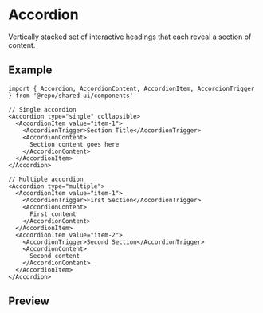 
<Meta of={Stories} />

# Accordion

Vertically stacked set of interactive headings that each reveal a section of content.

## Example

```tsx
import { Accordion, AccordionContent, AccordionItem, AccordionTrigger } from '@repo/shared-ui/components'

// Single accordion
<Accordion type="single" collapsible>
  <AccordionItem value="item-1">
    <AccordionTrigger>Section Title</AccordionTrigger>
    <AccordionContent>
      Section content goes here
    </AccordionContent>
  </AccordionItem>
</Accordion>

// Multiple accordion
<Accordion type="multiple">
  <AccordionItem value="item-1">
    <AccordionTrigger>First Section</AccordionTrigger>
    <AccordionContent>
      First content
    </AccordionContent>
  </AccordionItem>
  <AccordionItem value="item-2">
    <AccordionTrigger>Second Section</AccordionTrigger>
    <AccordionContent>
      Second content
    </AccordionContent>
  </AccordionItem>
</Accordion>
```

## Preview

<Primary />

